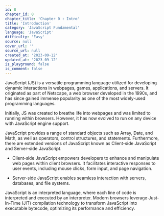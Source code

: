 ```yaml
---
id: 0
chapter_id: 0
chapter_title: 'Chapter 0 : Intro'
title: 'Introduction'
category: 'JavaScript Fundamental'
language: 'JavaScript'
difficulty: 'Easy'
source: null
cover_url: ''
source_url: null
created_at: '2023-09-12'
updated_at: '2023-09-12'
is_playground: false
is_comment: false
---
```


JavaScript (JS) is a versatile programming language utilized for developing dynamic interactions in webpages, games, applications, and servers. It originated as part of Netscape, a web browser developed in the 1990s, and has since gained immense popularity as one of the most widely-used programming languages.

Initially, JS was created to breathe life into webpages and was limited to running within browsers. However, it has now evolved to run on any device with JavaScript engine support.

JavaScript provides a range of standard objects such as Array, Date, and Math, as well as operators, control structures, and statements. Furthermore, there are extended versions of JavaScript known as Client-side JavaScript and Server-side JavaScript.

- Client-side JavaScript empowers developers to enhance and manipulate web pages within client browsers. It facilitates interactive responses to user events, including mouse clicks, form input, and page navigation.

- Server-side JavaScript enables seamless interaction with servers, databases, and file systems.

JavaScript is an interpreted language, where each line of code is interpreted and executed by an interpreter. Modern browsers leverage Just-In-Time (JIT) compilation technology to transform JavaScript into executable bytecode, optimizing its performance and efficiency.
